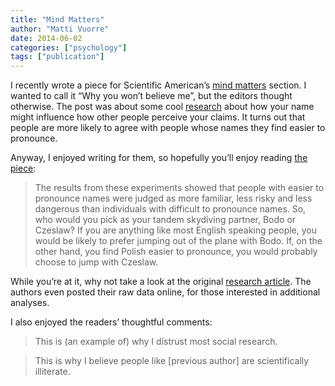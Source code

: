 ```yaml
---
title: "Mind Matters"
author: "Matti Vuorre"
date: 2014-06-02
categories: ["psychology"]
tags: ["publication"]
---
```


I recently wrote a piece for Scientific American's [mind matters][1] section. I wanted to call it "Why you won't believe me", but the editors thought otherwise. The post was about some cool [research][3] about how your name might influence how other people perceive your claims. It turns out that people are more likely to agree with people whose names they find easier to pronounce.

Anyway, I enjoyed writing for them, so hopefully you'll enjoy reading [the piece][2]:

> The results from these experiments showed that people with easier to pronounce names were judged as more familiar, less risky and less dangerous than individuals with difficult to pronounce names. So, who would you pick as your tandem skydiving partner, Bodo or Czeslaw? If you are anything like most English speaking people, you would be likely to prefer jumping out of the plane with Bodo. If, on the other hand, you find Polish easier to pronounce, you would probably choose to jump with Czeslaw.

While you're at it, why not take a look at the original [research article][3]. The authors even posted their raw data online, for those interested in additional analyses.

I also enjoyed the readers' thoughtful comments:

> This is (an example of) why I distrust most social research.

> This is why I believe people like [previous author] are scientifically illiterate.

[1]: http://www.scientificamerican.com/section/mind-matters/
[2]: http://www.scientificamerican.com/article/what-your-name-says-about-how-believable-you-are/
[3]: http://www.plosone.org/article/info%3Adoi%2F10.1371%2Fjournal.pone.0088671
